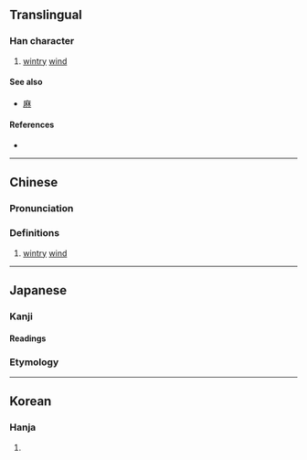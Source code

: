 {{character info}}
==Translingual==

===Han character===
{{Han char|rn=16|rad=几|as=04|sn=6|four=|canj=HND,XXHND|ids=⿵⺇木}}

# [[wintry]] [[wind]]

====See also====
* {{l|mul|床}} [[麻]]

====References====
* {{Han ref|kx=0134.121|dkj=01757|dj=0299.250|hdz=10277.011|uh=51E9|ud=20969}}

----

==Chinese==
{{zh-forms}}

===Pronunciation===
{{zh-pron
|m=mù
|c=do2
|mc=
|oc=
|ma=
|cat=n
}}

===Definitions===
{{zh-hanzi}}

# [[wintry]] [[wind]]

----

==Japanese==

===Kanji===
{{ja-kanji|grade=|rs=几04}}

====Readings====
{{ja-readings
|kun=こがらし-
}}

===Etymology===
{{ja-kanjitab|こがらし|yomi=k}}
{{ja-see|こがらし}}

----

==Korean==

===Hanja===
{{ko-hanja|hangeul=목|rv=mok|mr=mok}}

# {{rfdef|ko|sort=几04}}